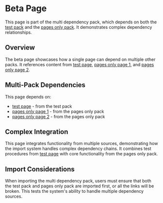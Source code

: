 = Beta Page =

This page is part of the multi dependency pack, which depends on both the [[test pack]] and the [[pages only pack]]. It demonstrates complex dependency relationships.

== Overview ==

The beta page showcases how a single page can depend on multiple other packs. It references content from [[test page]], [[pages only page 1]], and [[pages only page 2]].

== Multi-Pack Dependencies ==

This page depends on:
* [[test page]] - from the test pack
* [[pages only page 1]] - from the pages only pack
* [[pages only page 2]] - from the pages only pack

== Complex Integration ==

This page integrates functionality from multiple sources, demonstrating how the import system handles complex dependency chains. It combines test procedures from [[test page]] with core functionality from the pages only pack.

== Import Considerations ==

When importing the multi dependency pack, users must ensure that both the test pack and pages only pack are imported first, or all the links will be broken. This tests the system's ability to handle multiple dependency sources.

